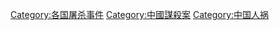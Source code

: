 [[Category:各国屠杀事件|Category:各国屠杀事件]]
[[Category:中國謀殺案|Category:中國謀殺案]]
[[Category:中国人祸|Category:中国人祸]]